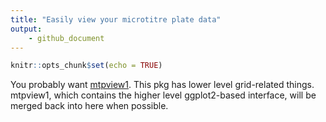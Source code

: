 ```yaml
---
title: "Easily view your microtitre plate data"
output: 
    - github_document
---
```


```r
knitr::opts_chunk$set(echo = TRUE)
```

You probably want [mtpview1][]. This pkg has lower level grid-related things. mtpview1, which contains the higher level ggplot2-based interface, will be merged back into here when possible.

[mtpview1]: http://github.com/npjc/mtpview1
